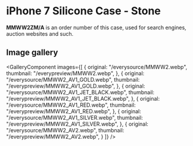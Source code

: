 
# iPhone 7 Silicone Case - Stone

<Callout type='info' emoji='👉🏻'>**MMWW2ZM/A** is an order number of this case, used for search engines, auction websites and such.</Callout>

## Image gallery

<GalleryComponent
    images={[
      {
        original: "/everysource/MMWW2.webp",
        thumbnail: "/everypreview/MMWW2.webp",
      },
      {
        original: "/everysource/MMWW2_AV1_GOLD.webp",
        thumbnail: "/everypreview/MMWW2_AV1_GOLD.webp",
      },
      {
        original: "/everysource/MMWW2_AV1_JET_BLACK.webp",
        thumbnail: "/everypreview/MMWW2_AV1_JET_BLACK.webp",
      },
      {
        original: "/everysource/MMWW2_AV1_RED.webp",
        thumbnail: "/everypreview/MMWW2_AV1_RED.webp",
      },
      {
        original: "/everysource/MMWW2_AV1_SILVER.webp",
        thumbnail: "/everypreview/MMWW2_AV1_SILVER.webp",
      },
      {
        original: "/everysource/MMWW2_AV2.webp",
        thumbnail: "/everypreview/MMWW2_AV2.webp",
      }
    ]}
  />
